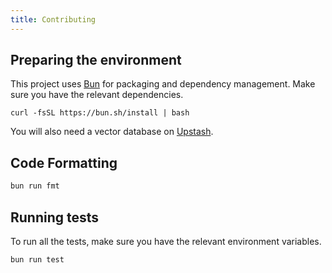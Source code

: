 ```yaml
---
title: Contributing
---
```


## Preparing the environment

This project uses [Bun](https://bun.sh/) for packaging and dependency management. Make sure you have the relevant dependencies.

```commandline
curl -fsSL https://bun.sh/install | bash
```

You will also need a vector database on [Upstash](https://console.upstash.com/).

## Code Formatting

```bash
bun run fmt
```

## Running tests

To run all the tests, make sure you have the relevant environment variables.

```bash
bun run test
```
